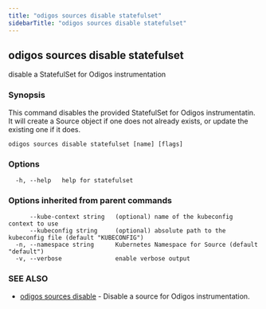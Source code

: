 ```yaml
---
title: "odigos sources disable statefulset"
sidebarTitle: "odigos sources disable statefulset"
---
```

## odigos sources disable statefulset

disable a StatefulSet for Odigos instrumentation

### Synopsis

This command disables the provided StatefulSet for Odigos instrumentatin. It will create a Source object if one does not already exists, or update the existing one if it does.

```
odigos sources disable statefulset [name] [flags]
```

### Options

```
  -h, --help   help for statefulset
```

### Options inherited from parent commands

```
      --kube-context string   (optional) name of the kubeconfig context to use
      --kubeconfig string     (optional) absolute path to the kubeconfig file (default "KUBECONFIG")
  -n, --namespace string      Kubernetes Namespace for Source (default "default")
  -v, --verbose               enable verbose output
```

### SEE ALSO

* [odigos sources disable](/cli/odigos_sources_disable)	 - Disable a source for Odigos instrumentation.